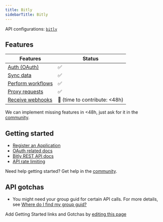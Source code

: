 ```yaml
---
title: Bitly
sidebarTitle: Bitly
---
```



<Overview />

API configurations: [`bitly`](https://nango.dev/providers.yaml)

## Features

| Features | Status |
| - | - |
| [Auth (OAuth)](/guides/getting-started/authorize-an-api-from-your-app) | ✅ |
| [Sync data](/guides/getting-started/read-from-an-api) | ✅ |
| [Perform workflows](/guides/getting-started/write-to-an-api) | ✅ |
| [Proxy requests](/guides/proxy-requests-to-an-api) | ✅ |
| [Receive webhooks](/guides/receive-webhooks-from-an-api) | 🚫 (time to contribute: &lt;48h) |

<Tip>We can implement missing features in &lt;48h, just ask for it in the [community](https://nango.dev/slack).</Tip>

## Getting started

-   [Register an Application](https://app.bitly.com/settings/api/oauth)
-   [OAuth related docs](https://dev.bitly.com/docs/getting-started/authentication/)
-   [Bitly REST API docs](https://dev.bitly.com/api-reference)
-   [API rate limiting](https://dev.bitly.com/docs/getting-started/rate-limits/)

<Tip>Need help getting started? Get help in the [community](https://nango.dev/slack).</Tip>

## API gotchas

-   You might need your group guid for certain API calls. For more details, see [Where do I find my group guid?](https://support.bitly.com/hc/en-us/articles/20958193228045-Where-do-I-find-my-group-guid)

<Note>Add Getting Started links and Gotchas by [editing this page](https://github.com/nangohq/nango/tree/master/docs-v2/integrations/all/bitly.mdx)</Note>
